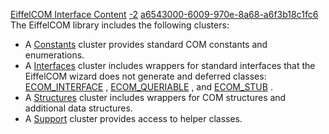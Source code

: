 [[Property:title|EiffelCOM Interface Content]]
[[Property:weight|-2]]
[[Property:uuid|a6543000-6009-970e-8a68-a6f3b18c1fc6]]
The EiffelCOM library includes the following clusters: 
* A [[ref:libraries/com/reference/index|Constants]]  cluster provides standard COM constants and enumerations. 
* A [[Interfaces|Interfaces]]  cluster includes wrappers for standard interfaces that the EiffelCOM wizard does not generate and deferred classes: [[ref:libraries/com/reference/ecom_interface_chart|ECOM_INTERFACE]] , [[ref:libraries/com/reference/ecom_queriable_chart|ECOM_QUERIABLE]] , and [[ref:libraries/com/reference/ecom_stub_chart|ECOM_STUB]] . 
* A [[Structures|Structures]]  cluster includes wrappers for COM structures and additional data structures. 
* A [[ref:libraries/com/reference/index|Support]]  cluster provides access to helper classes. 

{{seealso|<br/>
[[COM and Eiffel]]  <br/>
[[EiffelCOM Wizard|EiffelCOM wizard]]  }}





